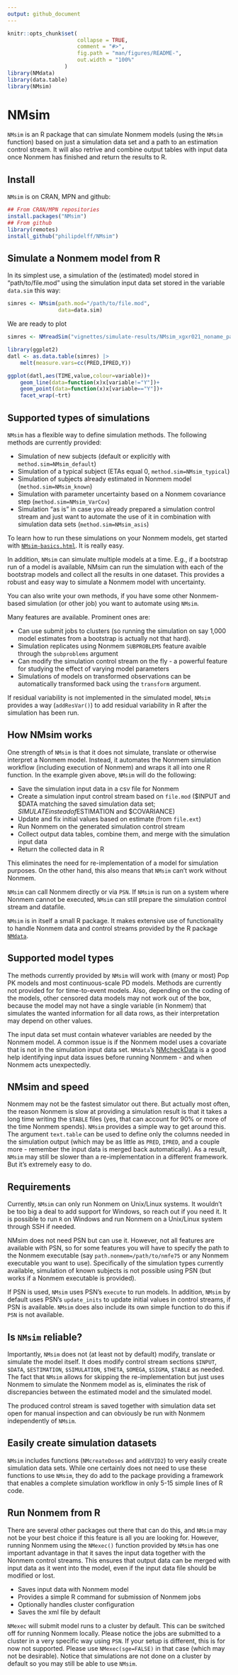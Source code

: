 ```yaml
---
output: github_document
---
```


<!-- README.md is generated from README.Rmd. Please edit that file -->

```r
knitr::opts_chunk$set(
                      collapse = TRUE,
                      comment = "#>",
                      fig.path = "man/figures/README-",
                      out.width = "100%"
                  )
library(NMdata)
library(data.table)
library(NMsim)
```


# NMsim
`NMsim` is an R package that can simulate Nonmem models (using the
`NMsim` function) based on just a simulation data set and a path to an
estimation control stream. It will also retrive and combine output
tables with input data once Nonmem has finished and return the results
to R. 

## Install
`NMsim` is on CRAN, MPN and github:

```r
## From CRAN/MPN repositories
install.packages("NMsim")
## From github
library(remotes)
install_github("philipdelff/NMsim")
```


## Simulate a Nonmem model from R
In its simplest use, a simulation of the (estimated) model stored in
"path/to/file.mod" using the simulation input data set stored in the
variable `data.sim` this way:

```r
simres <- NMsim(path.mod="/path/to/file.mod",
                data=data.sim)
```

We are ready to plot

```r

simres <- NMreadSim("vignettes/simulate-results/NMsim_xgxr021_noname_paths.rds")
```

```r
library(ggplot2)
datl <- as.data.table(simres) |>
    melt(measure.vars=cc(PRED,IPRED,Y))

ggplot(datl,aes(TIME,value,colour=variable))+
    geom_line(data=function(x)x[variable!="Y"])+
    geom_point(data=function(x)x[variable=="Y"])+
    facet_wrap(~trt)
```



## Supported types of simulations
`NMsim` has a flexible way to define simulation methods. The following
methods are currently provided:

- Simulation of new subjects (default or explicitly with `method.sim=NMsim_default`)
- Simulation of a typical subject (ETAs equal 0, `method.sim=NMsim_typical`)
- Simulation of subjects already estimated in Nonmem model (`method.sim=NMsim_known`) 
- Simulation with parameter uncertainty based on a Nonmem covariance step (`method.sim=NMsim_VarCov`)
- Simulation "as is" in case you already prepared a simulation control stream and just want to automate the use of it in combination with simulation data sets (`method.sim=NMsim_asis`)

To learn how to run these simulations on your Nonmem models, get
started with
[`NMsim-basics.html`](https://philipdelff.github.io/NMsim/articles/NMsim-basics.html). It
is really easy.

In addition, `NMsim` can simulate multiple models at a time. E.g., if a
bootstrap run of a model is available, NMsim can run the simulation
with each of the bootstrap models and collect all the results in one
dataset. This provides a robust and easy way to simulate a Nonmem
model with uncertainty.

You can also write your own methods, if you have some other
Nonmem-based simulation (or other job) you want to automate using
`NMsim`.

Many features are available. Prominent ones are:

* Can use submit jobs to clusters (so running the simulation on say
1,000 model estimates from a bootstrap is actually not that hard).
* Simulation replicates using Nonmem `SUBPROBLEMS` feature avaible
  through the `subproblems` argument
* Can modify the simulation control stream on the fly - a powerful
  feature for studying the effect of varying model parameters
* Simulations of models on transformed observations can be
  automatically transformed back using the `transform` argument.

If residual variability is not implemented in the simulated model,
`NMsim` provides a way (`addResVar()`) to add residual variability in
R after the simulation has been run.



## How NMsim works 
One strength of `NMsim` is that it does not simulate, translate or
otherwise interpret a Nonmem model. Instead, it automates the Nonmem simulation
workflow (including execution of Nonmem) and wraps it all into one R function. In the example given above, 
`NMsim` will do the following:

* Save the simulation input data in a csv file for Nonmem
* Create a simulation input control stream based on `file.mod` ($INPUT
  and $DATA matching the saved simulation data set; $SIMULATE instead of
  $ESTIMATION and $COVARIANCE)
* Update and fix initial values based on estimate (from `file.ext`)
* Run Nonmem on the generated simulation control stream
* Collect output data tables, combine them, and merge with the simulation input
  data
* Return the collected data in R


This
eliminates the need for re-implementation of a model for simulation purposes. On the other
hand, this also means that `NMsim` can't work without Nonmem.

`NMsim` can call Nonmem directly or via `PSN`. If `NMsim` is run on a
system where Nonmem cannot be executed, `NMsim` can still prepare the
simulation control stream and datafile.

`NMsim` is in itself a small R package. It makes extensive use of
functionality to handle Nonmem data and control streams provided by
the R package
[`NMdata`](https://cran.r-project.org/package=NMdata).


## Supported model types
The methods currently provided by `NMsim` will work with (many or
most) Pop PK models and most continuous-scale PD models. Methods are
currently not provided for for time-to-event models. Also, depending
on the coding of the models, other censored data models may not work
out of the box, because the model may not have a single variable (in
Nonmem) that simulates the wanted information for all data rows, as
their interpretation may depend on other values.

The input data set must contain whatever variables are needed by the
Nonmem model. A common issue is if the Nonmem model uses a covariate
that is not in the simulation input data set. `NMdata`'s
[NMcheckData](https://philipdelff.github.io/NMdata/reference/NMcheckData.html)
is a good help identifying input data issues before running Nonmem -
and when Nonmem acts unexpectedly.

## NMsim and speed
Nonmem may not be the fastest simulator out there. But actually most
often, the reason Nonmem is slow at providing a simulation result is
that it takes a long time writing the `$TABLE` files (yes, that can
account for 90% or more of the time Nonmem spends). `NMsim` provides a
simple way to get around this. The argument `text.table` can be used
to define only the columns needed in the simulation output (which may
be as little as `PRED`, `IPRED`, and a couple more - remember the
input data is merged back automatically). As a result, `NMsim` may
still be slower than a re-implementation in a different framework. But
it's extremely easy to do.

## Requirements
Currently, `NMsim` can only run Nonmem on Unix/Linux systems. It
wouldn't be too big a deal to add support for Windows, so reach out if
you need it. It is possible to run `R` on Windows and run Nonmem on a
Unix/Linux system through SSH if needed.

NMsim does not need PSN but can use it. However, not all features are
available with PSN, so for some features you will have to specify the path to the
Nonmem executable (say `path.nonmem=/path/to/nmfe75` or any Nonmem
executable you want to use). Specifically of the simulation types
currently available, simulation of known subjects is not possible
using PSN (but works if a Nonmem executable is provided). 

If PSN is used, `NMsim` uses PSN's `execute` to run models. In
addition, `NMsim` by default uses PSN's `update_inits` to update initial
values in control streams, if PSN is available. `NMsim` does also include its own simple
function to do this if `PSN` is not available.

## Is `NMsim` reliable?
Importantly, `NMsim` does not (at least not by default) modify, translate or simulate the model
itself. It does modify control stream sections `$INPUT`, `$DATA`,
`$ESTIMATION`, `$SIMULATION`, `$THETA`, `$OMEGA`, `$SIGMA`, `$TABLE`
as needed. The fact that `NMsim` allows for skipping the
re-implementation but just uses Nonmem to simulate the Nonmem model as is,
eliminates the risk of discrepancies between the estimated model and
the simulated model.

The produced control stream is saved together with simulation data set
open for manual inspection and can obviously be run with Nonmem
independently of `NMsim`.

## Easily create simulation datasets
`NMsim` includes functions (`NMcreateDoses` and `addEVID2`) to very
easily create simulation data sets. While one certainly does not need to
use these functions to use `NMsim`, they do add to the package
providing a framework that enables a complete simulation workflow in
only 5-15 simple lines of R code. 

	
## Run Nonmem from R
There are several other packages out there that can do this, and
`NMsim` may not be your best choice if this feature is all you are
looking for. However, running Nonmem using the `NMexec()` function
provided by `NMsim` has one important advantage in that it saves the
input data together with the Nonmem control streams. This ensures that
output data can be merged with input data as it went into the model,
even if the input data file should be modified or lost.

- Saves input data with Nonmem model
- Provides a simple R command for submission of Nonmem jobs
- Optionally handles cluster configuration
- Saves the xml file by default

`NMexec` will submit model runs to a cluster by default. This can be
switched off for running Nonmem locally. Please notice the jobs are
submitted to a cluster in a very specific way using `PSN`. If your
setup is different, this is for now not supported. Please use
`NMexec(sge=FALSE)` in that case (which may not be desirable). Notice
that simulations are not done on a cluster by default so you may still
be able to use `NMsim`.
